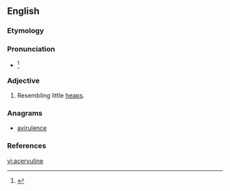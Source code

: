 ==English==

===Etymology===
{{etyl|la}}

===Pronunciation===
* {{IPA|/əˈsɝvjəˌlin/|/əˈsɝvjəˌlaɪn/}}<ref>{{R:Dictionary.com}}</ref>

===Adjective===
{{en-adj|-}}

# Resembling little [[heap]]s.

===Anagrams===
* [[avirulence#English|avirulence]]

===References===
<references/>

[[vi:acervuline]]